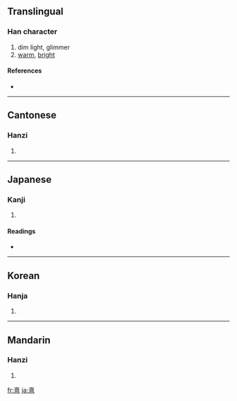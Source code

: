 {{see|熺}}
==Translingual==

===Han character===
{{Han char|rn=86|rad=火|as=12|sn=16|four=4033<sub>6</sub>|canj=土口廿火 (GRTF)}}

# dim light, glimmer
# [[warm]], [[bright]]

====References====
* {{Han ref|kx=0681.210|dkj=19380|dj=1093.140|hdz=32239.050|uh=71B9|ud=29113|bh=BF51|bd=48977}}

----

==Cantonese==

===Hanzi===
{{yue-hanzi|jyut=|y=hei1}}

# {{defn|Cantonese}}

----

==Japanese==

===Kanji===
{{ja-kanji|grade=|rs=火12}}

# {{defn|Japanese}}

====Readings====
* {{ja-readings|on=[[き]] (ki)|kun=[[あぶる]] (aburu)}}

----

==Korean==

===Hanja===
{{ko-hanja|hangeul=희|eumhun=|rv=hui|mr=hŭi|y=huy}}

# {{defn|Korean}}

----

==Mandarin==

===Hanzi===
{{cmn-hanzi|pin=[[xī]] ([[xi1]])|wg=hsi<sup>1</sup>}}

# {{defn|Mandarin}}

[[fr:熹]]
[[ja:熹]]